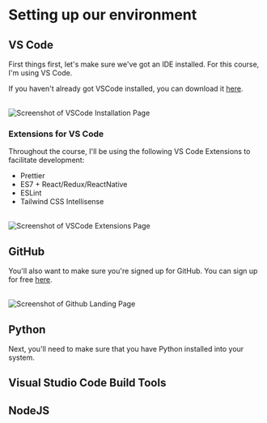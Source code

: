 # Setting up our environment

## VS Code

First things first, let's make sure we've got an IDE installed. For this course, I'm using VS Code.

If you haven't already got VSCode installed, you can download it [here](https://code.visualstudio.com/).  

<br/>

 
<Image src="/vs_code.png" alt="Screenshot of VSCode Installation Page" width={1000} height={1000} />

### Extensions for VS Code

Throughout the course, I'll be using the following VS Code Extensions to facilitate development:

* Prettier
* ES7 + React/Redux/ReactNative
* ESLint
* Tailwind CSS Intellisense

<br/>

<Image src="/vs_code_extensions.png" alt="Screenshot of VSCode Extensions Page" width={1000} height={1000} />


## GitHub

You'll also want to make sure you're signed up for GitHub. You can sign up for free [here](https://github.com/).

<br />

<Image src="/github_signup.png" alt="Screenshot of Github Landing Page" width={1000} height={1000} />


## Python

Next, you'll need to make sure that you have Python installed into your system.

## Visual Studio Code Build Tools


## NodeJS